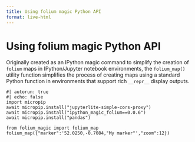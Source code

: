 ```yaml
---
title: Using folium magic Python API
format: live-html
---
```

# Using folium magic Python API

Originally created as an IPython magic command to simplify the creation of `folium` maps in IPython/Jupyter notebook environments, the `folium_map()` utility function simplifies the process of creating maps using a standard Python function in environments that support rich `__repr__` display outputs.

```pyodide
#| autorun: true
#| echo: false
import micropip
await micropip.install("jupyterlite-simple-cors-proxy")
await micropip.install("ipython_magic_folium==0.0.6")
await micropip.install("pandas")
```

```pyodide
from folium_magic import folium_map
folium_map({"marker":'52.0250,-0.7084,"My marker"',"zoom":12})
```